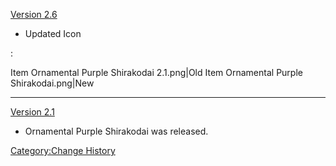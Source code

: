 [[Version 2.6]]
* Updated Icon
:<gallery>
Item Ornamental Purple Shirakodai 2.1.png|Old
Item Ornamental Purple Shirakodai.png|New
</gallery>
----
[[Version 2.1]]
* Ornamental Purple Shirakodai was released.
<noinclude>[[Category:Change History]]</noinclude>